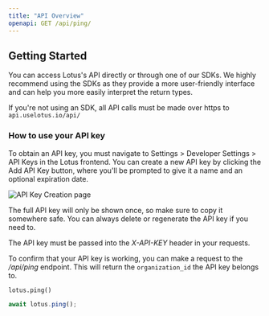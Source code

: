 ```yaml
---
title: "API Overview"
openapi: GET /api/ping/
---
```


## Getting Started

You can access Lotus's API directly or through one of our SDKs. We highly recommend using the SDKs as they provide a more user-friendly interface and can help you more easily interpret the return types.

If you're not using an SDK, all API calls must be made over https to `api.uselotus.io/api/`

### How to use your API key

To obtain an API key, you must navigate to Settings > Developer Settings > API Keys in the Lotus frontend. You can create a new API key by clicking the Add API Key button, where you'll be prompted to give it a name and an optional expiration date.

![API Key Creation page](/images/api-overview/api_keys.png)

The full API key will only be shown once, so make sure to copy it somewhere safe. You can always delete or regenerate the API key if you need to.

The API key must be passed into the _X-API-KEY_ header in your requests.

To confirm that your API key is working, you can make a request to the _/api/ping_ endpoint. This will return the `organization_id` the API key belongs to.

<CodeGroup>

```py Python
lotus.ping()
```

```ts Typescript
await lotus.ping();
```

</CodeGroup>
